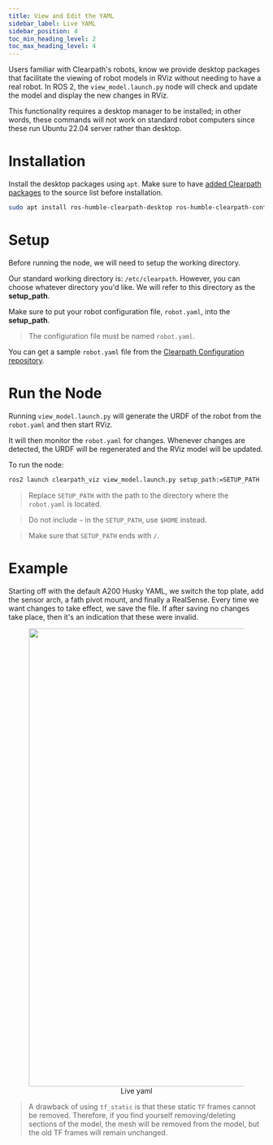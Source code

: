 ```yaml
---
title: View and Edit the YAML
sidebar_label: Live YAML
sidebar_position: 4
toc_min_heading_level: 2
toc_max_heading_level: 4
---
```


Users familiar with Clearpath's robots, know we provide desktop packages that facilitate the viewing of robot models in RViz without needing to have a real robot. In ROS 2, the `view_model.launch.py` node will check and update the model and display the new changes in RViz.

This functionality requires a desktop manager to be installed; in other words, these commands will not work on standard robot computers since these run Ubuntu 22.04 server rather than desktop.

# Installation

Install the desktop packages using `apt`. Make sure to have [added Clearpath packages](https://packages.clearpathrobotics.com/) to the source list before installation.

```bash
sudo apt install ros-humble-clearpath-desktop ros-humble-clearpath-config-live
```

# Setup

Before running the node, we will need to setup the working directory.

Our standard working directory is: `/etc/clearpath`. However, you can choose whatever directory you'd like. We will refer to this directory as the **setup_path**.

Make sure to put your robot configuration file, `robot.yaml`, into the **setup_path**.
> The configuration file must be named `robot.yaml`.

You can get a sample `robot.yaml` file from the [Clearpath Configuration repository](https://github.com/clearpathrobotics/clearpath_config/).

# Run the Node

Running `view_model.launch.py` will generate the URDF of the robot from the `robot.yaml` and then start RViz.

It will then monitor the `robot.yaml` for changes. Whenever changes are detected, the URDF will be regenerated and the RViz model will be updated.

To run the node:

```bash
ros2 launch clearpath_viz view_model.launch.py setup_path:=SETUP_PATH
```
> Replace `SETUP_PATH` with the path to the directory where the `robot.yaml` is located.

> Do not include `~` in the `SETUP_PATH`, use `$HOME` instead.

> Make sure that `SETUP_PATH` ends with `/`.

# Example

Starting off with the default A200 Husky YAML, we switch the top plate, add the sensor arch, a fath pivot mount, and finally a RealSense. Every time we want changes to take effect, we save the file. If after saving no changes take place, then it's an indication that these were invalid.

<center>
  <figure>
    <img
      src={require("./img/live_yaml.gif").default}
      width="900"
    />
    <figcaption>Live yaml</figcaption>
  </figure>
</center>

> A drawback of using `tf_static` is that these static `TF` frames cannot be removed. Therefore, if you find yourself removing/deleting sections of the model, the mesh will be removed from the model, but the old TF frames will remain unchanged.
